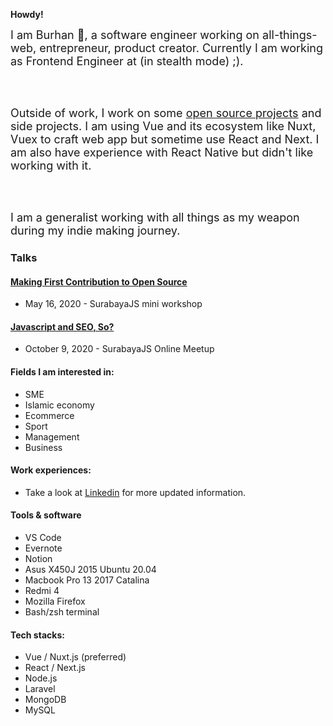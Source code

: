 
__Howdy!__

<font size="4">
    I am Burhan 👋, a software engineer working on all-things-web, entrepreneur, product creator. Currently I am working as Frontend Engineer at (in stealth mode) ;).
</font>

<br/><br/>

<font size="4">
    Outside of work, I work on some <a href="https://github.com/initbase" target="_blank">open source projects</a> and side projects. I am using Vue and its ecosystem like Nuxt, Vuex to craft web app but sometime use React and Next. I am also have experience with React Native but didn't like working with it. 
</font>

<br/><br/>

<font size="4">
    I am a generalist working with all things as my weapon during my indie making journey.
</font>

<Contact />

### Talks
#### [__Making First Contribution to Open Source__](https://speakerdeck.com/burhanahmeed/berkontribusi-ke-open-source)
- May 16, 2020 - SurabayaJS mini workshop
#### [__Javascript and SEO, So?__](https://speakerdeck.com/burhanahmeed/javascript-and-seo-so)
- October 9, 2020 - SurabayaJS Online Meetup

#### Fields I am interested in:
- SME
- Islamic economy
- Ecommerce
- Sport
- Management
- Business

#### Work experiences:
- Take a look at [Linkedin](https://www.linkedin.com/in/burhanahmeed/) for more updated information.

#### Tools & software
- VS Code
- Evernote
- Notion
- Asus X450J 2015 Ubuntu 20.04
- Macbook Pro 13 2017 Catalina
- Redmi 4
- Mozilla Firefox
- Bash/zsh terminal

#### Tech stacks: 
- Vue / Nuxt.js (preferred)
- React / Next.js
- Node.js
- Laravel
- MongoDB
- MySQL
